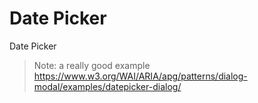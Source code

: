 
<Meta title="Components/Date Picker" />

# Date Picker

<UnstyledWithTheme>
  <div className="form-control full-width">
    <span className="form-control-label">Date Picker</span>
    <DatePicker />
  </div>
</UnstyledWithTheme>

> Note: a really good example https://www.w3.org/WAI/ARIA/apg/patterns/dialog-modal/examples/datepicker-dialog/
